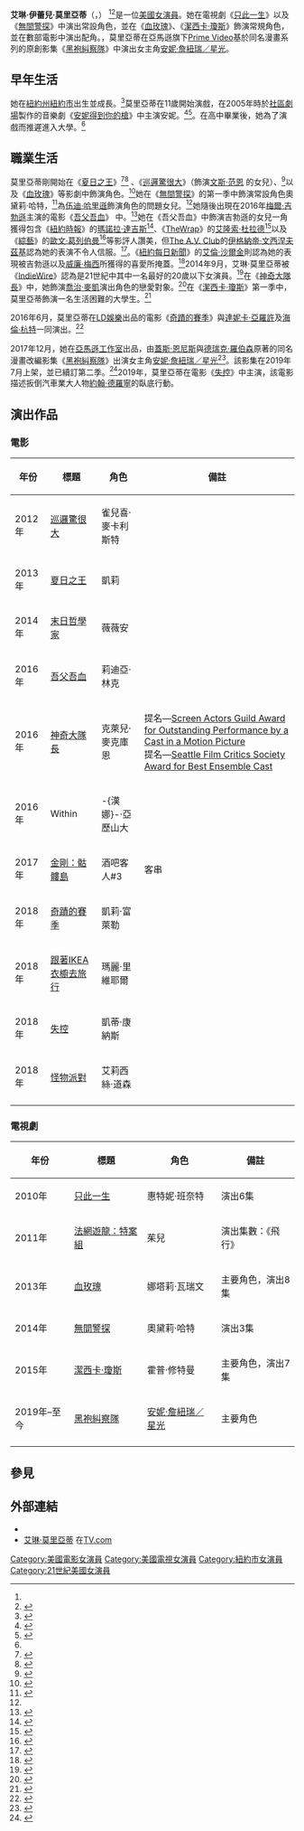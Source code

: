 {{short description|American actress}}
{{Infobox actor
|type=女演员
| image              = Jessica Jones 2015 NYCC panel 2 - Erin Moriarty (edited).jpg
| name               = 艾琳·莫里亞蒂<br />Erin Moriarty
| caption            = 莫里亞蒂於2015年的[[紐約動漫展|紐約動漫展]]
| birth_date         = {{Birth date and age|mf=yes|1994|6|24}}
| birth_place        = {{美國}}[[紐約州|紐約州]][[紐約市|紐約市]]
| nationality        = 美國
| occupation         = [[演員|演員]]
| years_active       = 2005年–至今
| children      = 
| spouse        = 
}}

'''艾琳·伊蕾兒·莫里亞蒂'''（{{lang-en|'''Erin Elair Moriarty'''}}，{{bd|1994年|6月24日||}}）<!--BDay a little in question because http://www.teenvogue.com/entertainment/movies/2013-02/toys-house-erin-moriarty-interview implies ''[[The_Kings_of_Summer|The Kings of Summer]]'' started filming before her 15th BDay in 2009--><ref name=EMM/><ref>{{cite web|url=http://www.whowhatwear.com/meet-actress-erin-moriartyour-favorite-fresh-new-face/|title=Get To Know Actress Erin Moriarty--Our Favorite Fresh New Face|accessdate=November 26, 2013|date=March 20, 2013|work=WhoWhatWear.com|archive-url=https://web.archive.org/web/20131202232449/http://www.whowhatwear.com/meet-actress-erin-moriartyour-favorite-fresh-new-face/|archive-date=2013-12-02}}</ref>是一位[[美國|美國]][[女演員|女演員]]。她在電視劇《[[只此一生|只此一生]]》以及《[[無間警探|無間警探]]》中演出常設角色，並在《[[血玫瑰_(美國電視劇)|血玫瑰]]》、《[[潔西卡·瓊斯_(電視劇)|潔西卡·瓊斯]]》飾演常規角色，並在數部電影中演出配角。{{As of|2019}}，莫里亞蒂在亞馬遜旗下[[Prime_Video|Prime Video]]基於同名漫畫系列的原創影集《[[黑袍糾察隊_(電視劇)|黑袍糾察隊]]》中演出女主角[[星光_(角色)|安妮·詹紐瑞／星光]]。

==早年生活==
她在[[紐約州|紐約州]][[紐約市|紐約市]]出生並成長。<ref name=EMoSiSFTH>{{cite web|url=http://www.teenvogue.com/entertainment/movies/2013-02/toys-house-erin-moriarty-interview|title=Erin Moriarty on Starring in Sundance Favorite 'Toy's House'|accessdate=November 26, 2013|date=February 2013|work=[[Teen_Vogue|Teen Vogue]]|author=Mathews, Dana|archive-date=2013-12-02|archive-url=https://web.archive.org/web/20131202235400/http://www.teenvogue.com/entertainment/movies/2013-02/toys-house-erin-moriarty-interview|dead-url=no}}</ref>莫里亞蒂在11歲開始演戲，在2005年時於[[社區劇場|社區劇場]]製作的音樂劇《[[安妮得到你的槍|安妮得到你的槍]]》中主演安妮。<ref>{{Cite web|url=http://www.offoffonline.com/archives.php?id=558|title=Evergreen|last=Strassler|first=Doug|date=November 18, 2005|website=Off Off Online|archive-url=https://web.archive.org/web/20111010052546/http://www.offoffonline.com/archives.php?id=558|archive-date=October 10, 2011|access-date=}}</ref><ref>{{Cite web|url=https://sites.google.com/site/stjeansplayers/photos-of-past-productions/annie|title=Annie - St. Jean's Players|last=|first=|date=|website=St. Jeans Players|archive-url=https://web.archive.org/web/20160603122844/https://sites.google.com/site/stjeansplayers/photos-of-past-productions/annie|archive-date=2016-06-03|access-date=2020-02-29|quote=and Erin Moriarty as Annie.|dead-url=no}}</ref>。在高中畢業後，她為了演戲而推遲進入大學。<ref name=EMoSiSFTH/>

==職業生活==
莫里亞蒂剛開始在《[[夏日之王|夏日之王]]》<ref>{{cite web|url=https://www.nytimes.com/2013/05/31/movies/the-kings-of-summer-directed-by-jordan-vogt-roberts.html|title=Into the Hormonal Wild|accessdate=October 16, 2016|date=May 30, 2013|work=[[The_New_York_Times|The New York Times]]|author=Holden, Stephen|archive-date=2015-01-01|archive-url=https://web.archive.org/web/20150101024236/https://www.nytimes.com/2013/05/31/movies/the-kings-of-summer-directed-by-jordan-vogt-roberts.html|dead-url=no}}</ref><ref>{{cite web|url=https://www.thewrap.com/kings-summer-review-giddy-goofy-teenage-lark-94401/|title=‘The Kings of Summer’ Review: A Giddy, Goofy Teenage Lark|accessdate=October 16, 2016|date=May 29, 2013|work=[[TheWrap|TheWrap]]|author=Duralde, Alonso|archive-date=2020-11-26|archive-url=https://web.archive.org/web/20201126051753/https://www.thewrap.com/kings-summer-review-giddy-goofy-teenage-lark-94401/|dead-url=no}}</ref> 、《[[巡邏驚很大|巡邏驚很大]]》（飾演[[文斯·范恩|文斯·范恩]] 的女兒）、<ref>{{cite web|url=https://www.ew.com/article/2012/08/06/watch-review|title=The Watch|accessdate=October 16, 2016|date=August 6, 2012|work=[[Entertainment_Weekly|Entertainment Weekly]]|author=Schwarzbaum, Lisa|archive-date=2016-05-03|archive-url=https://web.archive.org/web/20160503115243/https://www.ew.com/article/2012/08/06/watch-review|dead-url=no}}</ref>以及《[[血玫瑰_(美國電視劇)|血玫瑰]]》等影劇中飾演角色。<ref name=EMM>{{cite web|url=http://www.maxim.com/todays-girl/erin-moriarty |title=Erin Moriarty |accessdate=November 26, 2013 |date=May 28, 2013 |work=[[Maxim_(magazine)|Maxim]] |archiveurl=https://web.archive.org/web/20131203222413/http://www.maxim.com/todays-girl/erin-moriarty |archivedate=December 3, 2013 }}</ref>她在《[[無間警探|無間警探]]》的第一季中飾演常設角色奧黛莉·哈特，<ref>{{cite web|url=https://variety.com/2014/film/news/true-detectiver-erin-moriarty-new-lines-crawlspace-1201128737/|title=‘True Detective’s’ Erin Moriarty to Star in New Line’s ‘Crawlspace’ (EXCLUSIVE)|accessdate=April 5, 2014|date=March 10, 2014|work=[[Variety_(magazine)|Variety]]|author=Kroll, Justin|archive-date=2014-03-11|archive-url=https://web.archive.org/web/20140311015225/https://variety.com/2014/film/news/true-detectiver-erin-moriarty-new-lines-crawlspace-1201128737/|dead-url=no}}</ref>為[[伍迪·哈里遜|伍迪·哈里遜]]飾演角色的問題女兒。<ref name=EM&DYTOISMLLL/>她隨後出現在2016年[[梅爾·吉勃遜|梅爾·吉勃遜]]主演的電影《[[吾父吾血|吾父吾血]]》 中。<ref>{{cite web |url=https://variety.com/2014/film/news/erin-moriarty-mel-gibson-in-bloodfather-1201163464/ |title=Erin Moriarty to Co-Star With Mel Gibson in Blood Father |publisher=Variety |date=April 24, 2014 |accessdate=June 6, 2014 |archive-date=2014-05-01 |archive-url=https://web.archive.org/web/20140501021501/http://variety.com/2014/film/news/erin-moriarty-mel-gibson-in-bloodfather-1201163464/ |dead-url=no }}</ref>她在《吾父吾血》中飾演吉勃遜的女兒一角獲得包含《[[紐約時報|紐約時報]]》的[[瑪諾拉·達吉斯|瑪諾拉·達吉斯]]<ref>{{cite web|url=https://www.nytimes.com/2016/08/26/movies/blood-father-review-mel-gibson.html|title=Review: In ‘Blood Father,’ Mel Gibson Plays With Pulp Fiction|accessdate=2016-10-16|date=2016-08-25|work=[[The_New_York_Times|The New York Times]]|author=Dargis, Manohla|archive-date=2016-08-26|archive-url=https://web.archive.org/web/20160826094149/https://www.nytimes.com/2016/08/26/movies/blood-father-review-mel-gibson.html|dead-url=no}}</ref>、《[[TheWrap|TheWrap]]》的[[艾隆索·杜拉德|艾隆索·杜拉德]]<ref>{{cite web|url=https://www.thewrap.com/blood-father-review/|title=‘Blood Father’ Karlovy Vary Review: Mel Gibson Strikes Grindhouse Gold|accessdate=2016-10-16|date=2016-07-02|publisher=[[TheWrap|TheWrap]]|author=Duralde, Alonso|archive-date=2020-11-08|archive-url=https://web.archive.org/web/20201108125253/https://www.thewrap.com/blood-father-review/|dead-url=no}}</ref>以及《[[綜藝_(雜誌)|綜藝]]》的[[歐文·葛列伯曼|歐文·葛列伯曼]]<ref>{{cite web|url=https://variety.com/2016/film/festivals/cannes-mel-gibson-blood-father-1201780294/|title=Cannes Film Review: ‘Blood Father’|accessdate=2016-10-16|date=2016-05-21|work=[[Variety_(magazine)|Variety]]|author=Gleiberman, Owen|archive-date=2020-11-08|archive-url=https://web.archive.org/web/20201108112924/https://variety.com/2016/film/festivals/cannes-mel-gibson-blood-father-1201780294/|dead-url=no}}</ref>等影評人讚美，但[[The_A.V._Club|The A.V. Club]]的[[伊格納帝·文西涅夫茲基|伊格納帝·文西涅夫茲基]]認為她的表演不令人信服。<ref>{{cite web|url=https://www.avclub.com/review/mel-gibson-attempts-action-comedy-comeback-blood-f-240937|title=Mel Gibson attempts an action-comedy comeback in Blood Father|accessdate=2016-10-16|date=2016-08-11|work=[[The_A.V._Club|The A.V. Club]]|author=Vishnevetsky, Ignatiy|archive-date=2017-01-28|archive-url=https://web.archive.org/web/20170128211458/http://www.avclub.com/review/mel-gibson-attempts-action-comedy-comeback-blood-f-240937|dead-url=no}}</ref>。《[[紐約每日新聞|紐約每日新聞]]》的[[艾倫·沙爾金|艾倫·沙爾金]]則認為她的表現被吉勃遜以及[[威廉·梅西|威廉·梅西]]所獲得的喜愛所掩蓋。<ref>{{cite web|url=http://www.nydailynews.com/entertainment/movies/mel-gibson-returns-leading-man-form-blood-father-review-article-1.2758205|title=Mel Gibson returns in 'Blood Father' with chance for another ride through revenge thriller genre: movie review|accessdate=2016-10-16|date=2016-08-19|work=[[New_York_Daily_News|New York Daily News]]|author=Salkin, Allen|archive-date=2021-01-07|archive-url=https://web.archive.org/web/20210107023359/https://www.nydailynews.com/entertainment/movies/mel-gibson-returns-leading-man-form-blood-father-review-article-1.2758205|dead-url=no}}</ref>2014年9月，艾琳·莫里亞蒂被《[[IndieWire|IndieWire]]》認為是21世紀中其中一名最好的20歲以下女演員。<ref>{{cite web|last1=Staff|first1=The Playlist|title=On The Rise: 20 Actors To Watch That Are Under 20|url=https://www.indiewire.com/2014/09/on-the-rise-20-actors-to-watch-that-are-under-20-272876/|website=[[IndieWire|IndieWire]]|accessdate=February 16, 2017|archive-date=2018-06-30|archive-url=https://web.archive.org/web/20180630000232/https://www.indiewire.com/2014/09/on-the-rise-20-actors-to-watch-that-are-under-20-272876/|dead-url=no}}</ref>在《[[神奇大隊長|神奇大隊長]]》中，她飾演[[乔治·麦凯_(演员)|喬治·麥凱]]演出角色的戀愛對象。<ref>{{cite web|url=http://time.com/4379475/father-doesnt-always-know-best-in-captain-fantastic/|title=Father Doesn’t Always Know Best In Captain Fantastic|accessdate=2016-10-16|date=2016-06-23|work=[[Time_(magazine)|Time]]|author=Zacharek, Stephanie|archive-date=2020-11-08|archive-url=https://web.archive.org/web/20201108134339/https://time.com/4379475/father-doesnt-always-know-best-in-captain-fantastic/|dead-url=no}}</ref>在《[[潔西卡·瓊斯_(電視劇)|潔西卡·瓊斯]]》第一季中，莫里亞蒂飾演一名生活困難的大學生。<ref>{{cite web|url=https://www.bustle.com/articles/125455-who-is-hope-shlottman-on-jessica-jones-erin-moriarty-gives-our-hero-a-new-mission|title=Who Is Hope Shlottman On 'Jessica Jones'? Erin Moriarty Gives Our Hero A New Mission|accessdate=2016-10-16|date=2015-11-23|work=[[Bustle_(magazine)|Bustle]]|author=Narasaki, Rosie|archive-date=2020-10-23|archive-url=https://web.archive.org/web/20201023224309/https://www.bustle.com/articles/125455-who-is-hope-shlottman-on-jessica-jones-erin-moriarty-gives-our-hero-a-new-mission|dead-url=no}}</ref>

2016年6月，莫里亞蒂在[[LD娛樂|LD娛樂]]出品的電影《[[奇蹟的賽季|奇蹟的賽季]]》與[[達妮卡·亞羅許|達妮卡·亞羅許]]及[[海倫·杭特|海倫·杭特]]一同演出。<ref name=EM&DYTOISMLLL>{{cite web|url=https://deadline.com/2016/06/erin-moriarty-danika-yarosh-live-like-line-movie-hiroyuki-sanad-sony-movie-life-1201778526/|title=Erin Moriarty & Danika Yarosh Team On Inspirational Sports Movie ‘Live Like Line’|accessdate=2016-10-16|date=2016-06-23|website=[[Deadline_Hollywood|Deadline Hollywood]]|author=Busch, Anita|archive-date=2016-06-24|archive-url=https://web.archive.org/web/20160624094817/https://deadline.com/2016/06/erin-moriarty-danika-yarosh-live-like-line-movie-hiroyuki-sanad-sony-movie-life-1201778526/|dead-url=no}}</ref>

2017年12月，她在[[亞馬遜工作室|亞馬遜工作室]]出品，由[[蓋斯·恩尼斯|蓋斯·恩尼斯]]與[[德瑞克·羅伯森|德瑞克·羅伯森]]原著的同名漫畫改編影集《[[黑袍糾察隊_(電視劇)|黑袍糾察隊]]》出演女主角[[星光_(角色)|安妮·詹紐瑞／星光]]<ref name=EM&THEBOYS>{{cite web|url=https://deadline.com/2017/12/the-boys-erin-moriarty-cast-amazon-superhero-drama-series-comic-book-1202229406/|title=‘The Boys’: Erin Moriarty Cast In Amazon’s Superhero Drama Series Based On Comic Book|accessdate=2018-01-18|date=2017-12-18|website=[[Deadline_Hollywood|Deadline Hollywood]]|author=Andreeva, Nellie & Petski, Denise|archive-date=2017-12-21|archive-url=https://web.archive.org/web/20171221001152/https://deadline.com/2017/12/the-boys-erin-moriarty-cast-amazon-superhero-drama-series-comic-book-1202229406/|dead-url=no}}</ref>。該影集在2019年7月上架，並已續訂第二季。<ref name="S2Renewal">{{cite web|last=Petski|first=Denise|title='The Boys' Renewed For Season 2 By Amazon; Aya Cash Closes Deal As Stormfront|url=https://deadline.com/2019/07/the-boys-renewed-season-2-amazon-aya-cash-closes-deal-stormfront-1202649409/|website=Deadline Hollywood|accessdate=July 19, 2019|date=July 19, 2019|archive-date=2019-07-19|archive-url=https://web.archive.org/web/20190719235155/https://deadline.com/2019/07/the-boys-renewed-season-2-amazon-aya-cash-closes-deal-stormfront-1202649409/|dead-url=no}}</ref>2019年，莫里亞蒂在電影《[[失控|失控]]》中主演，該電影描述扳倒汽車業大人物[[約翰·德羅寧|約翰·德羅寧]]的臥底行動。

==演出作品==
=== 電影 ===
{| class="wikitable sortable"
! 年份
! 標題
! 角色
! class="unsortable" | 備註
|-
| 2012年 || [[巡邏驚很大|巡邏驚很大]] || 雀兒喜·麥卡利斯特|| 
|-
| 2013年 || [[夏日之王|夏日之王]] || 凱莉 || 
|-
| 2014年 || [[末日哲學家|末日哲學家]] || 薇薇安 || 
|-
| 2016年 || [[吾父吾血|吾父吾血]] || 莉迪亞·林克 || 
|-
| 2016年 || [[神奇大隊長|神奇大隊長]] || 克萊兒·麥克庫恩 || 提名—[[Screen_Actors_Guild_Award_for_Outstanding_Performance_by_a_Cast_in_a_Motion_Picture|Screen Actors Guild Award for Outstanding Performance by a Cast in a Motion Picture]] <br />提名—[[Seattle_Film_Critics_Society|Seattle Film Critics Society Award for Best Ensemble Cast]]
|-
| 2016年 || Within || -{漢娜}-·亞歷山大 || 
|-
| 2017年 || [[金剛：骷髏島|金剛：骷髏島]] || 酒吧客人#3 || 客串
|-
| 2018年 || [[奇蹟的賽季|奇蹟的賽季]] || 凱莉·富萊勒||
|-
| 2018年 || [[跟著IKEA衣櫥去旅行|跟著IKEA衣櫥去旅行]] || 瑪麗·里維耶爾 || 
|-
| 2018年 || [[失控|失控]] || 凱蒂·康納斯 ||
|-
| 2018 年|| [[怪物派對|怪物派對]] || 艾莉西絲·道森 ||
|-
|}

=== 電視劇 ===
{| class="wikitable sortable"
! 年份
! 標題
! 角色
! class="unsortable" | 備註
|-
| 2010年 || [[只此一生|只此一生]] || 惠特妮·班奈特|| 演出6集
|-
| 2011年 || [[法網遊龍：特案組|法網遊龍：特案組]] || 茱兒 || 演出集數：《飛行》
|-
| 2013年 || [[血玫瑰_(美國電視劇)|血玫瑰]] || 娜塔莉·瓦瑞文 || 主要角色，演出8集
|-
| 2014年 || [[無間警探|無間警探]] || 奧黛莉·哈特|| 演出3集
|-
| 2015年 || [[潔西卡·瓊斯_(電視劇)|潔西卡·瓊斯]] || 霍普·修特曼 || 主要角色，演出7集
|-
| 2019年–至今 || [[黑袍糾察隊_(電視劇)|黑袍糾察隊]] || [[星光_(角色)|安妮·詹紐瑞／星光]] || 主要角色
|-
|}

==參見==
{{Reflist}}

==外部連結==
* {{IMDb name|3929195}}
* [http://www.tv.com/people/erin-moriarty/ 艾琳·莫里亞蒂] {{Wayback|url=http://www.tv.com/people/erin-moriarty/ |date=20201130104448 }}在[[TV.com|TV.com]]

{{Authority control}}
{{DEFAULTSORT:Moriarty, Erin}}
[[Category:美國電影女演員|Category:美國電影女演員]]
[[Category:美國電視女演員|Category:美國電視女演員]]
[[Category:紐約市女演員|Category:紐約市女演員]]
[[Category:21世紀美國女演員|Category:21世紀美國女演員]]